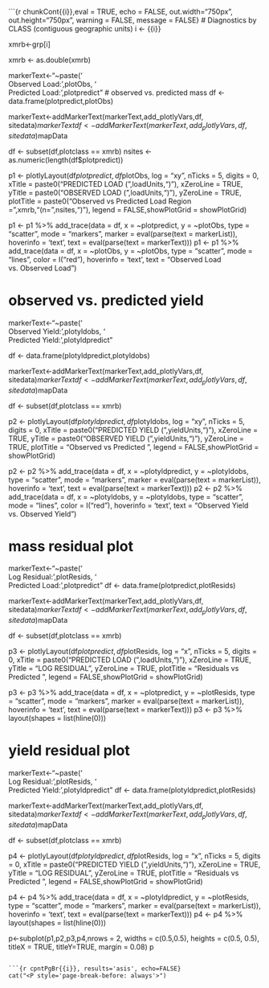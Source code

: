 ```{r chunkCont{{i}},eval = TRUE, echo = FALSE, out.width="750px", out.height="750px", warning = FALSE, message = FALSE}
# Diagnostics by CLASS (contiguous geographic units)
i <- {{i}}

xmrb<-grp[i]

xmrb <- as.double(xmrb)

markerText<-"~paste('</br> Observed Load: ',plotObs,
                   '</br> Predicted Load: ',plotpredict"
#  observed vs. predicted mass
df <- data.frame(plotpredict,plotObs)

markerText<-addMarkerText(markerText,add_plotlyVars,df, sitedata)$markerText
df<-addMarkerText(markerText,add_plotlyVars, df,sitedata)$mapData

df <- subset(df,plotclass == xmrb)
nsites <- as.numeric(length(df$plotpredict))


p1 <- plotlyLayout(df$plotpredict,df$plotObs, log = "xy", nTicks = 5, digits = 0,
                   xTitle = paste0("PREDICTED LOAD (",loadUnits,")"), xZeroLine = TRUE,
                   yTitle = paste0("OBSERVED LOAD (",loadUnits,")"),  yZeroLine = TRUE,
                   plotTitle = paste0("Observed vs Predicted Load \nCLASS Region = ",xmrb,"(n=",nsites,")"),
                   legend = FALSE,showPlotGrid = showPlotGrid)


p1 <- p1 %>% add_trace(data = df, x = ~plotpredict, y = ~plotObs, 
                       type = "scatter", 
                       mode = "markers",
                       marker = eval(parse(text = markerList)),
                       hoverinfo = 'text',
                       text = eval(parse(text = markerText)))
p1 <- p1 %>% add_trace(data = df, x = ~plotObs, y = ~plotObs, 
                       type = "scatter", 
                       mode = "lines",
                       color = I("red"),
                       hoverinfo = 'text',
                       text = "Observed Load vs. Observed Load")

# observed vs. predicted yield
markerText<-"~paste('</br> Observed Yield: ',plotyldobs,
                   '</br> Predicted Yield: ',plotyldpredict"

df <- data.frame(plotyldpredict,plotyldobs)

markerText<-addMarkerText(markerText,add_plotlyVars,df, sitedata)$markerText
df<-addMarkerText(markerText,add_plotlyVars, df,sitedata)$mapData

df <- subset(df,plotclass == xmrb)

p2 <- plotlyLayout(df$plotyldpredict,df$plotyldobs, log = "xy", nTicks = 5, digits = 0,
                   xTitle = paste0("PREDICTED YIELD (",yieldUnits,")"), xZeroLine = TRUE,
                   yTitle = paste0("OBSERVED YIELD (",yieldUnits,")"),  yZeroLine = TRUE,
                   plotTitle = "Observed vs Predicted \nYield",
                   legend = FALSE,showPlotGrid = showPlotGrid)


p2 <- p2 %>% add_trace(data = df, x = ~plotyldpredict, y = ~plotyldobs, 
                       type = "scatter", 
                       mode = "markers",
                       marker = eval(parse(text = markerList)),
                       hoverinfo = 'text',
                       text = eval(parse(text = markerText)))
p2 <- p2 %>% add_trace(data = df, x = ~plotyldobs, y = ~plotyldobs, 
                       type = "scatter", 
                       mode = "lines",
                       color = I("red"),
                       hoverinfo = 'text',
                       text = "Observed Yield vs. Observed Yield")


# mass residual plot
markerText<-"~paste('</br> Log Residual: ',plotResids,
                   '</br> Predicted Load: ',plotpredict"
df <- data.frame(plotpredict,plotResids)

markerText<-addMarkerText(markerText,add_plotlyVars,df, sitedata)$markerText
df<-addMarkerText(markerText,add_plotlyVars, df,sitedata)$mapData

df <- subset(df,plotclass == xmrb)

p3 <- plotlyLayout(df$plotpredict,df$plotResids, log = "x", nTicks = 5, digits = 0,
                   xTitle = paste0("PREDICTED LOAD (",loadUnits,")"), xZeroLine = TRUE,
                   yTitle = "LOG RESIDUAL",  yZeroLine = TRUE,
                   plotTitle = "Residuals vs Predicted \nLoad",
                   legend = FALSE,showPlotGrid = showPlotGrid)


p3 <- p3 %>% add_trace(data = df, x = ~plotpredict, y = ~plotResids, 
                       type = "scatter", 
                       mode = "markers",
                       marker = eval(parse(text = markerList)),
                       hoverinfo = 'text',
                       text = eval(parse(text = markerText)))
p3 <- p3 %>% layout(shapes = list(hline(0)))


# yield residual plot
markerText<-"~paste('</br> Log Residual: ',plotResids,
                   '</br> Predicted Yield: ',plotyldpredict"
df <- data.frame(plotyldpredict,plotResids)

markerText<-addMarkerText(markerText,add_plotlyVars,df, sitedata)$markerText
df<-addMarkerText(markerText,add_plotlyVars, df,sitedata)$mapData

df <- subset(df,plotclass == xmrb)

p4 <- plotlyLayout(df$plotyldpredict,df$plotResids, log = "x", nTicks = 5, digits = 0,
                   xTitle = paste0("PREDICTED YIELD (",yieldUnits,")"), xZeroLine = TRUE,
                   yTitle = "LOG RESIDUAL",  yZeroLine = TRUE,
                   plotTitle = "Residuals vs Predicted \nYield",
                   legend = FALSE,showPlotGrid = showPlotGrid)


p4 <- p4 %>% add_trace(data = df, x = ~plotyldpredict, y = ~plotResids, 
                       type = "scatter", 
                       mode = "markers",
                       marker = eval(parse(text = markerList)),
                       hoverinfo = 'text',
                       text = eval(parse(text = markerText)))
p4 <- p4 %>% layout(shapes = list(hline(0)))

p<-subplot(p1,p2,p3,p4,nrows = 2, widths = c(0.5,0.5), heights = c(0.5, 0.5),
           titleX = TRUE, titleY=TRUE, margin = 0.08)
p



```

```{r cpntPgBr{{i}}, results='asis', echo=FALSE}
cat("<P style='page-break-before: always'>") 
```